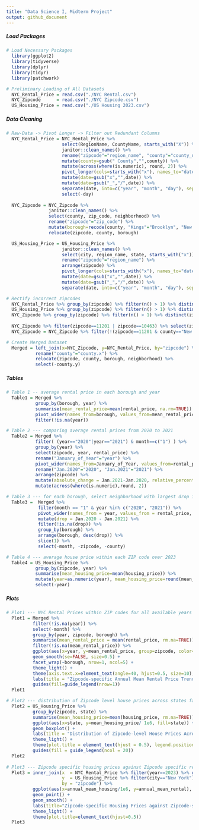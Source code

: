 ```yaml
---
title: "Data Science I, Midterm Project"
output: github_document
---
```

##### Load Packages    
```r

# Load Necessary Packages
  library(ggplot2)
  library(tidyverse)
  library(dplyr)
  library(tidyr)
  library(patchwork)

# Preliminary Loading of All Datasets
  NYC_Rental_Price = read.csv("./NYC Rental.csv")
  NYC_Zipcode      = read.csv("./NYC Zipcode.csv")
  US_Housing_Price = read.csv("./US Housing 2023.csv")

```

##### Data Cleaning    
```r

# Raw-Data -> Pivot Longer -> Filter out Redundant Columns
  NYC_Rental_Price = NYC_Rental_Price %>% 
                     select(RegionName, CountyName, starts_with("X")) %>% 
                     janitor::clean_names() %>% 
                     rename("zipcode"="region_name", "county"="county_name") %>% 
                     mutate(county=gsub(" County","",county)) %>% 
                     mutate(across(where(is.numeric), round, 2)) %>% 
                     pivot_longer(cols=starts_with("x"), names_to="date", values_to="rental_price") %>% 
                     mutate(date=gsub("x","",date)) %>% 
                     mutate(date=gsub("_","/",date)) %>%
                     separate(date, into=c("year", "month", "day"), sep="/") %>%
                     select(-day)
  
  NYC_Zipcode = NYC_Zipcode %>% 
                janitor::clean_names() %>% 
                select(county, zip_code, neighborhood) %>% 
                rename("zipcode"="zip_code") %>% 
                mutate(borough=recode(county, "Kings"="Brooklyn", "New York"="Manhattan", "Richmond"="Staten Island")) %>% 
                relocate(zipcode, county, borough)

  US_Housing_Price = US_Housing_Price %>% 
                     janitor::clean_names() %>% 
                     select(city, region_name, state, starts_with("x")) %>% 
                     rename("zipcode"="region_name") %>% 
                     arrange(zipcode) %>%
                     pivot_longer(cols=starts_with("x"), names_to="date", values_to="housing_price") %>% 
                     mutate(date=gsub("x","",date)) %>% 
                     mutate(date=gsub("_","/",date)) %>% 
                     separate(date, into=c("year", "month", "day"), sep="/")

# Rectify incorrect zipcodes
  NYC_Rental_Price %>% group_by(zipcode) %>% filter(n() > 1) %>% distinct(zipcode)  # zipcodes all unique
  US_Housing_Price %>% group_by(zipcode) %>% filter(n() > 1) %>% distinct(zipcode)  # zipcodes all unique
  NYC_Zipcode %>% group_by(zipcode) %>% filter(n() > 1) %>% distinct(zipcode)       # zipcode 10463 and 11201
  
  NYC_Zipcode %>% filter(zipcode==11201 | zipcode==10463) %>% select(zipcode, county, borough) # correct data should be: 11201--Kings--Brooklyn & 10463--Bronx--Bronx
  NYC_Zipcode = NYC_Zipcode %>% filter(!(zipcode==11201 & county=="New York")) %>% filter(!(zipcode==10463 & county=="New York")) # select all correct zipcodes

# Create Merged Dataset
  Merged = left_join(x=NYC_Zipcode, y=NYC_Rental_Price, by="zipcode") %>%
           rename("county"="county.x") %>% 
           relocate(zipcode, county, borough, neighborhood) %>% 
           select(-county.y)

```

##### Tables           
```r

# Table 1 -- average rental price in each borough and year
  Table1 = Merged %>% 
           group_by(borough, year) %>% 
           summarise(mean_rental_price=mean(rental_price, na.rm=TRUE)) %>% 
           pivot_wider(names_from=borough, values_from=mean_rental_price) %>% 
           filter(!is.na(year))

# Table 2 --- comparing average rental prices from 2020 to 2021
  Table2 = Merged %>% 
           filter( (year=="2020"|year=="2021") & month==c("1") ) %>% 
           group_by(year) %>% 
           select(zipcode, year, rental_price) %>% 
           rename("January_of_Year"="year") %>% 
           pivot_wider(names_from=January_of_Year, values_from=rental_price) %>% 
           rename("Jan.2020"="2020", "Jan.2021"="2021") %>% 
           arrange(zipcode) %>% 
           mutate(absolute_change = Jan.2021-Jan.2020, relative_percentage_change = (Jan.2021 - Jan.2020) / Jan.2020 * 100) %>% 
           mutate(across(where(is.numeric),round, 2))

# Table 3 --- for each borough, select neighborhood with largest drop in rental price from 2020 to 2021 
  Table3 =  Merged %>% 
            filter(month == "1" & year %in% c("2020", "2021")) %>%
            pivot_wider(names_from = year, values_from = rental_price, names_prefix = "Jan.") %>%
            mutate(drop = Jan.2020 - Jan.2021) %>% 
            filter(!is.na(drop)) %>% 
            group_by(borough) %>%
            arrange(borough, desc(drop)) %>%
            slice(1) %>%
            select(-month, -zipcode, -county)

# Table 4 --- average house price within each ZIP code over 2023
  Table4 = US_Housing_Price %>% 
           group_by(zipcode, year) %>% 
           summarise(mean_housing_price=mean(housing_price)) %>% 
           mutate(year=as.numeric(year), mean_housing_price=round(mean_housing_price,digits=0)) %>% 
           select(-year)
```

##### Plots            
```r

# Plot1 --- NYC Rental Prices within ZIP codes for all available years facilitating comparisons across borough
  Plot1 = Merged %>% 
          filter(!is.na(year)) %>% 
          select(-month) %>% 
          group_by(year, zipcode, borough) %>% 
          summarise(mean_rental_price = mean(rental_price, rm.na=TRUE)) %>% 
          filter(!is.na(mean_rental_price)) %>% 
          ggplot(aes(x=year, y=mean_rental_price, group=zipcode, color=borough, rm.na=TRUE)) +
          geom_smooth(se=FALSE, size=0.5) + 
          facet_wrap(~borough, nrow=1, ncol=5) +
          theme_light() +
          theme(axis.text.x=element_text(angle=40, hjust=0.5, size=10), plot.title=element_text(hjust=0.5), legend.position="bottom") +
          labs(title = "Zipcode-specific Annual Mean Rental Price Trends by Borough (2015-2024)", x = "Year", y = "Annual Mean Rental Price ($)", color = "Borough") +
          guides(fill=guide_legend(nrow=1))
  Plot1

# Plot2 --- distribution of Zipcode level house prices across states facilitating comparison of the distribution of house prices across states
  Plot2 = US_Housing_Price %>% 
          group_by(zipcode, state) %>% 
          summarise(mean_housing_price=mean(housing_price, rm.na=TRUE)) %>% 
          ggplot(aes(x=state, y=mean_housing_price/ 1e6, fill=state)) + 
          geom_boxplot() + 
          labs(title = "Distribution of Zipcode-level House Prices Across States", x = "State", y = "House Price (Million $)") +
          theme_light() +     
          theme(plot.title = element_text(hjust = 0.5), legend.position = "bottom", legend.key.size = unit(0.5, "cm"), axis.text.x = element_text(angle = 45, hjust = 1)) + 
          guides(fill = guide_legend(ncol = 20))
  Plot2
  
# Plot3 --- Zipcode specific housing prices against Zipcode specific rental prices ( In NYC 2023 )
  Plot3 = inner_join(x  = NYC_Rental_Price %>% filter(year==2023) %>% group_by(zipcode) %>% summarise(annual_mean_rental=mean(rental_price)), 
                     y  = US_Housing_Price %>% filter(city=="New York") %>% group_by(zipcode) %>% summarise(annual_mean_housing=mean(housing_price)), 
                     by = "zipcode") %>% 
          ggplot(aes(x=annual_mean_housing/1e6, y=annual_mean_rental), rm.na=TRUE) + 
          geom_point() +
          geom_smooth() +
          labs(title="Zipcode-specific Housing Prices against Zipcode-specific Rental Prices", x="Annual Mean Housing Price (Million $)", y="Annual Mean Rental Price($)") +
          theme_light() + 
          theme(plot.title=element_text(hjust=0.5))
  Plot3

  
```


